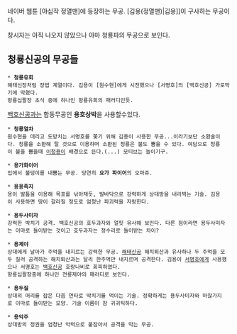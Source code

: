 네이버 웹툰 [야심작 정열맨]에 등장하는 무공. [김용(정열맨)|김용]]이 구사하는 무공이다.

창시자는 아직 나오지 않았으나 아마 청룡파의 무공으로 보인다. 

== 청룡신공의 무공들 ==


 * '''청룡유회'''
 해태신장처럼 장법 계열이다. 김용이 [원수현]에게 시전했으나 [서명호]의 [백호신공] 가로막기에 막혔다.
 항룡십팔장 초식 중에 하나인 항룡유회의 패러디인듯.
[[백호신공]]과는 합동무공인 '''용호상박'''을 사용할수있다.

 * '''청룡열차'''
 원수현을 데리고 도망치는 서명호를 쫓기 위해 김용이 사용한 무공...이라기보단 소환술이다. 청룡을 소환해 탈 것으로 이용하며 소환된 청룡은 불도 뿜을 수 있다. 여담으로 청룡이 불을 뿜을때 [[이청용]]이 배경으로 뜬다.(...) 모티브는 놀이기구.

 * '''용가화이어'''
 입에서 불덩이를 내뿜는 무공. 당연히 '''요가 파이어'''의 오마쥬.

 * '''용용죽지'''
 용이 발톱을 이용해 목표를 낚아채듯, 발바닥으로 강력하게 상대방을 내리찍는 기술. 김용이 사용하면 땅이 갈라질 정도로 엄청난 파괴력을 자랑한다.

 * '''용두사미자'''
 강력한 박치기 공격. 백호신공의 호두과자와 얼핏 유사해 보인다. 다른 점이라면 용두사미자는 이마로 들이받는 것이고 호두과자는 정수리로 들이받는 차이?

 * '''용제야'''
 상대에게 날아가 주먹을 내지르는 강력한 무공. [[해태신공]] 해치퇴산과 유사하나 두 주먹을 모두 질러 공격하는 해치퇴산과는 달리 한주먹만 내지르며 공격한다. 김용이 [[서명호]]에게 사용했으나 서명호는 [[백호신공]] 호랑나비로 회피하였다.
 항룡십팔장중에 하나인 전룡제야의 패러디로 보인다.

 * '''용두질'''
 상대의 머리를 잡은 다음 연타로 박치기를 먹이는 기술. 정확하게는 용두사미자와 마찮가지로 이마로 들이받는 모양. 기술 이름이 참 귀귀틱하다.

 * '''용악주'''
 상대방의 정권을 엄청난 악력으로 붙잡아서 공격을 막는 무공.
